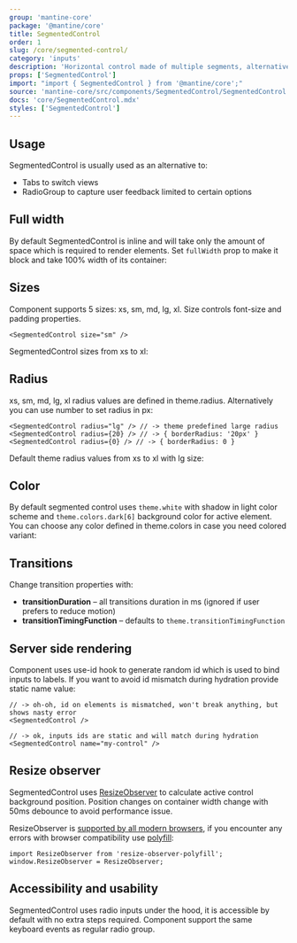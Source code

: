 ```yaml
---
group: 'mantine-core'
package: '@mantine/core'
title: SegmentedControl
order: 1
slug: /core/segmented-control/
category: 'inputs'
description: 'Horizontal control made of multiple segments, alternative to RadioGroup'
props: ['SegmentedControl']
import: "import { SegmentedControl } from '@mantine/core';"
source: 'mantine-core/src/components/SegmentedControl/SegmentedControl.tsx'
docs: 'core/SegmentedControl.mdx'
styles: ['SegmentedControl']
---
```



## Usage

SegmentedControl is usually used as an alternative to:

- <GatsbyLink to="/core/tabs/">Tabs</GatsbyLink> to switch views
- <GatsbyLink to="/core/radio-group/">RadioGroup</GatsbyLink> to capture user feedback limited to certain
  options

<Demo data={SegmentedControlDemos.usage} />

## Full width

By default SegmentedControl is inline and will take only the amount of space which is required to render elements.
Set `fullWidth` prop to make it block and take 100% width of its container:

<Demo data={SegmentedControlDemos.fullWidth} />

## Sizes

Component supports 5 sizes: xs, sm, md, lg, xl.
Size controls font-size and padding properties.

```tsx
<SegmentedControl size="sm" />
```

SegmentedControl sizes from xs to xl:

<Demo data={SegmentedControlDemos.sizes} />

## Radius

xs, sm, md, lg, xl radius values are defined in <GatsbyLink to="/theming/extend-theme/#spacing-radius-and-shadows">theme.radius</GatsbyLink>.
Alternatively you can use number to set radius in px:

```tsx
<SegmentedControl radius="lg" /> // -> theme predefined large radius
<SegmentedControl radius={20} /> // -> { borderRadius: '20px' }
<SegmentedControl radius={0} /> // -> { borderRadius: 0 }
```

Default theme radius values from xs to xl with lg size:

<Demo data={SegmentedControlDemos.radius} />

## Color

By default segmented control uses `theme.white` with shadow in light color scheme and `theme.colors.dark[6]` background color for active element.
You can choose any color defined in <GatsbyLink to="/theming/extend-theme/#default-colors">theme.colors</GatsbyLink> in case you need colored variant:

<Demo data={SegmentedControlDemos.configurator} />

## Transitions

Change transition properties with:

- **transitionDuration** – all transitions duration in ms (ignored if user prefers to reduce motion)
- **transitionTimingFunction** – defaults to `theme.transitionTimingFunction`

<Demo data={SegmentedControlDemos.transitions} />

## Server side rendering

Component uses <GatsbyLink to="/hooks/use-id/">use-id hook</GatsbyLink>
to generate random id which is used to bind inputs to labels.
If you want to avoid id mismatch during hydration provide static name value:

```tsx
// -> oh-oh, id on elements is mismatched, won't break anything, but shows nasty error
<SegmentedControl />

// -> ok, inputs ids are static and will match during hydration
<SegmentedControl name="my-control" />
```

## Resize observer

SegmentedControl uses [ResizeObserver](https://developer.mozilla.org/en-US/docs/Web/API/ResizeObserver)
to calculate active control background position. Position changes on container width change with 50ms debounce to avoid performance issue.

ResizeObserver is [supported by all modern browsers](https://caniuse.com/resizeobserver),
if you encounter any errors with browser compatibility use [polyfill](https://www.npmjs.com/package/resize-observer-polyfill):

```tsx
import ResizeObserver from 'resize-observer-polyfill';
window.ResizeObserver = ResizeObserver;
```

## Accessibility and usability

SegmentedControl uses radio inputs under the hood, it is accessible by default with no extra steps required.
Component support the same keyboard events as regular radio group.
